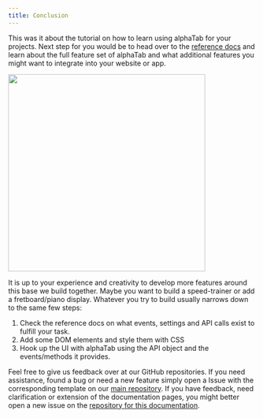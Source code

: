 ```yaml
---
title: Conclusion
---
```


This was it about the tutorial on how to learn using alphaTab for your projects. 
Next step for you would be to head over to the [reference docs](/docs/reference/settings) 
and learn about the full
feature set of alphaTab and what additional features you might want to integrate into your website or app. 

<img src="/img/tutorial-web/tutorial-end.png" height="400" />

It is up to your experience and creativity to develop more features around this base we build together. 
Maybe you want to build a speed-trainer or add a fretboard/piano display. Whatever you try to build
usually narrows down to the same few steps: 

1. Check the reference docs on what events, settings and API calls exist to fulfill your task. 
2. Add some DOM elements and style them with CSS
3. Hook up the UI with alphaTab using the API object and the events/methods it provides. 

Feel free to give us feedback over at our GitHub repositories. If you need assistance, found a bug or need a new feature
simply open a Issue with the corresponding template on our [main repository](https://github.com/CoderLine/alphaTab/issues).
If you have feedback, need clarification or extension of the documentation pages, you might better open a new issue on the
[repository for this documentation](https://github.com/CoderLine/alphaTabWebsite).